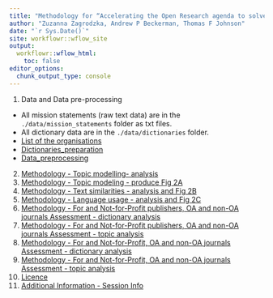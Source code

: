 ```yaml
---
title: "Methodology for “Accelerating the Open Research agenda to solve global challenges"
author: "Zuzanna Zagrodzka, Andrew P Beckerman, Thomas F Johnson"
date: "`r Sys.Date()`"
site: workflowr::wflow_site
output:
  workflowr::wflow_html:
    toc: false
editor_options:
  chunk_output_type: console
---
```


1. Data and Data pre-processing

- All mission statements (raw text data) are in the `./data/mission_statements` folder as txt files.
- All dictionary data are in the `./data/dictionaries` folder.
- [List of the organisations](ListMissionVision.html)
- [Dictionaries_preparation](1b_Dictionaries_preparation.html)
- [Data_preprocessing](1a_Data_preprocessing.html)

2. [Methodology - Topic modelling- analysis](2_Topic_modeling.html)
3. [Methodology - Topic modeling - produce Fig 2A](Figure_2A.html)
4. [Methodology - Text similarities - analysis and Fig 2B](3_Text_similarities_Figure_2B.html)
5. [Methodology - Language usage - analysis and Fig 2C](4_Language_analysis_Figure_2C.html)
6. [Methodology - For and Not-for-Profit publishers, OA and non-OA journals Assessment - dictionary analysis](5_For_and_not_for_profit_comparison.html)
7. [Methodology - For and Not-for-Profit publishers, OA and non-OA journals Assessment - topic analysis](6_Subgroups_comparison_text_similarities.html)
8. [Methodology - For and Not-for-Profit, OA and non-OA journals Assessment - dictionary analysis](7_For_and_not_for_profit_comparison_part_2.html)
9. [Methodology - For and Not-for-Profit, OA and non-OA journals Assessment - topic analysis](8_Subgroups_comparison_text_similarities_part_2.html)
10. [Licence](license.html)
11. [Additional Information - Session Info](Original_Session_Info.html)

<!-- wflow_publish("analysis/_site.yml", "Change the theme", republish = TRUE) -->


